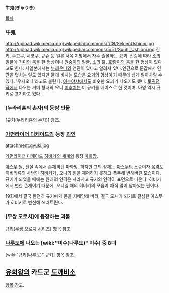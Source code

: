'''牛鬼(ぎゅうき)'''

[[목차]]
=== 牛鬼 ===
http://upload.wikimedia.org/wikipedia/commons/f/f8/SekienUshioni.jpg
http://upload.wikimedia.org/wikipedia/commons/5/51/Suuhi_Ushioni.jpg
긴키, 주고쿠, 시코쿠, 규슈 등 일본 서쪽 지방에서 자주 출몰하는 요괴. 전승에 따라 [[소]]의 얼굴에 [[거미]]의 몸을 한 형상이나 [[원숭이]]의 얼굴, [[소]]의 뿔, [[호랑이]]의 몸을 한 형상이 있다고도 한다. 서일본에서는 [[누레온나]]와 연관이 있다고 알려져 있다.인간으로 둔갑해서 인간을 덮치는 일도 있지만 물에 비치는 모습은 요괴의 형상이기 때문에 쉽게 알아차릴 수 있다. '우시오니'라고도 불린다. [[이누야샤]]에서도 비슷한 요괴가 나오기도 했다. [[토귀전 극]]에서 나오는 거미 형태의 오니 [[미후치]]는 이 규키를 베이스로 한 것이며. 아명 역시 규키로 표기하고 있다.

=== [누라리횬의 손자]의 등장 인물 ===
[규키(누라리횬의 손자)] 참조.

=== [[가면라이더 디케이드]]의 등장 [[괴인]] ===
attachment:gyuki.jpg

[[가면라이더 디케이드]] [[히비키의 세계]]의 등장 [[마화망]]. 

[[아스무(가면라이더 디케이드)|아스무]] 왈, 전설 속에서 존재하던 마화망. 하지만 그의 정체는 [[아스무(가면라이더 디케이드)|아스무]]의 스승이자 [[음격도]] 히비키류의 사범인 [[히비키(가면라이더 디케이드)|히비키]]가, 오니의 힘을 제어하지 못하고 폭주해 변해버린 모습이다. 규키가 되었을 때에는 원래의 인격은 사라지고 규키의 인격이 표면으로 나온다. 히비키에서 변한 존재이기 때문에, 오니일 때의 히비키의 모습이 아직 많이 남아있는 편이다.

19화에서 결국 완전히 규키에게 몸을 지배당해 버려, 결국 오니가 되기로 결심한 아스무가 히비키로 변신해 쓰러트린다.

=== [무쌍 오로치]에 등장하는 괴물 ===
[[규키(무쌍 오로치 시리즈)]] 항목 참조
=== [[나루토]]에 나오는 [wiki:"미수(나루토)" 미수] 중 8미 ===
[wiki:"규키(나루토)" 규키] 항목 참조.

== [[유희왕]]의 카드군 [[도깨비소]] ==
[[도깨비소|항목]] 참고.
